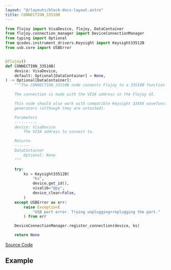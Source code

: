 ```yaml
---
layout: "@/layouts/block-docs-layout.astro"
title: CONNECTION_33510B
---
```



<PythonDocsDisplay docstring={docstring} />

```python
from flojoy import VisaDevice, flojoy, DataContainer
from flojoy.connection_manager import DeviceConnectionManager
from typing import Optional
from qcodes.instrument_drivers.Keysight import Keysight33512B
from usb.core import USBError


@flojoy()
def CONNECTION_33510B(
    device: VisaDevice,
    default: Optional[DataContainer] = None,
) -> Optional[DataContainer]:
    """The CONNECTION_33510B node connects Flojoy to a 33510B function generator.

    The connection is made with the VISA address in the Flojoy UI.

    This node should also work with compatible Keysight 33XXX wavefunction
    generators (although they are untested).

    Parameters
    ----------
    device: VisaDevice
        The VISA address to connect to.

    Returns
    -------
    DataContainer
        Optional: None
    """

    try:
        ks = Keysight33512B(
            "ks",
            device.get_id(),
            visalib="@py",
            device_clear=False,
        )
    except USBError as err:
        raise Exception(
            "USB port error. Trying unplugging+replugging the port."
        ) from err

    DeviceConnectionManager.register_connection(device, ks)

    return None

```

[Source Code](https://github.com/flojoy-ai/blocks/blob/main/blocks/IO/INSTRUMENTS/FUNCTION_GENERATORS/KEYSIGHT/33XXX/BASIC/CONNECTION_33510B/CONNECTION_33510B.py)

## Example
